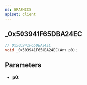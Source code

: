 ```yaml
---
ns: GRAPHICS
apiset: client
---
```

## _0x503941F65DBA24EC

```c
// 0x503941F65DBA24EC
void _0x503941F65DBA24EC(Any p0);
```


## Parameters
* **p0**: